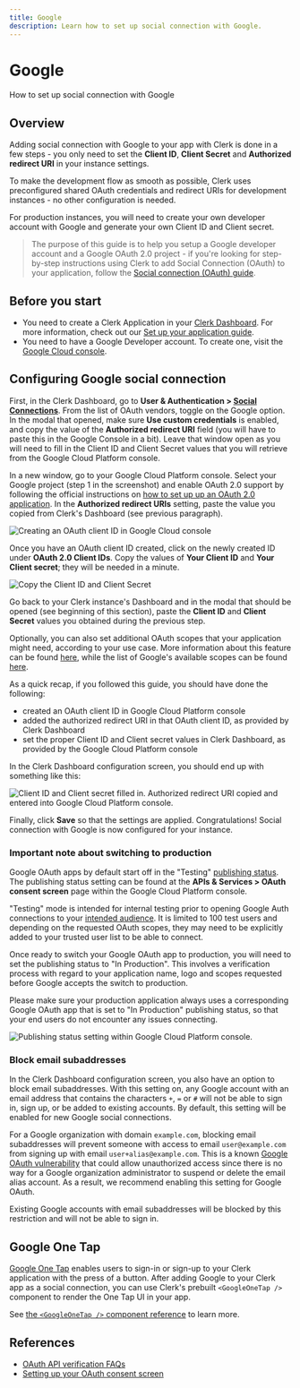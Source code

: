 ---
title: Google
description: Learn how to set up social connection with Google.
---

# Google

How to set up social connection with Google

## Overview

Adding social connection with Google to your app with Clerk is done in a few steps - you only need to set the **Client ID**, **Client Secret** and **Authorized redirect URI** in your instance settings.

To make the development flow as smooth as possible, Clerk uses  preconfigured shared OAuth credentials and redirect URIs for development instances - no other configuration is needed.

For production instances, you will need to create your own developer account with Google and generate your own Client ID and Client secret.

> The purpose of this guide is to help you setup a Google developer account and a Google OAuth 2.0 project - if you're looking for step-by-step  instructions using Clerk to add Social Connection (OAuth) to your  application, follow the [Social connection (OAuth) guide](/docs/authentication/social-connections/oauth).

## Before you start

- You need to create a Clerk Application in your [Clerk Dashboard](https://dashboard.clerk.com/). For more information, check out our [Set up your application guide](/docs/quickstarts/setup-clerk).
- You need to have a Google Developer account. To create one, visit the [Google Cloud console](https://console.developers.google.com/).

## Configuring Google social connection

First, in the Clerk Dashboard, go to **User & Authentication > [Social Connections](https://dashboard.clerk.com/last-active?path=user-authentication/social-connections)**. From the list of OAuth vendors, toggle on the Google option. In the modal that opened, make sure **Use custom credentials** is enabled, and copy the value of the **Authorized redirect URI** field (you will have to paste this in the Google Console in a bit). Leave that window open as you will need to fill in the Client ID and Client Secret values that you will retrieve from the Google Cloud Platform console.

In a new window, go to your Google Cloud Platform console. Select your Google project (step 1 in the screenshot) and enable OAuth 2.0 support by following the official instructions on [how to set up up an OAuth 2.0 application](https://support.google.com/cloud/answer/6158849?hl=en). In the **Authorized redirect URIs** setting, paste the value you copied from Clerk's Dashboard (see previous paragraph).

![Creating an OAuth client ID in Google Cloud console](/docs/images/authentication-providers/google/700f6f127f579f46032602391223bb42bd807b06-1696x992.png)

Once you have an OAuth client ID created, click on the newly created ID under **OAuth 2.0 Client IDs**. Copy the values of **Your Client ID** and **Your Client secret**; they will be needed in a minute.

![Copy the Client ID and Client Secret](/docs/images/authentication-providers/google/097b6afe678dc7c07efe5e6fc5ca78b46a002ee5-1696x992.png)

Go back to your Clerk instance's Dashboard and in the modal that should be opened (see beginning of this section), paste the **Client ID** and **Client Secret** values you obtained during the previous step.

Optionally, you can also set additional OAuth scopes that your application might need, according to your use case. More information about this feature can be found [here](https://clerk.com/docs/how-to/social-login-oauth), while the list of Google's available scopes can be found [here](https://developers.google.com/identity/protocols/oauth2/scopes).

As a quick recap, if you followed this guide, you should have done the following:

- created an OAuth client ID in Google Cloud Platform console
- added the authorized redirect URI in that OAuth client ID, as provided by Clerk Dashboard
- set the proper Client ID and Client secret values in Clerk Dashboard, as provided by the Google Cloud Platform console

In the Clerk Dashboard configuration screen, you should end up with something like this:

![Client ID and Client secret filled in. Authorized redirect URI copied and entered into Google Cloud Platform console.](/docs/images/authentication-providers/google/8bf67be45ecccaf962a881fb09a61ed810e818cf-563x869.png)

Finally, click **Save** so that the settings are applied. Congratulations! Social connection with Google is now configured for your instance.

### Important note about switching to production

Google OAuth apps by default start off in the "Testing" [publishing status](https://support.google.com/cloud/answer/10311615#publishing-status).
The publishing status setting can be found at the **APIs & Services > OAuth consent screen** page within the Google Cloud Platform console.

"Testing" mode is intended for internal testing prior to opening Google Auth connections to your [intended audience](https://support.google.com/cloud/answer/10311615#user-type).
It is limited to 100 test users and depending on the requested OAuth scopes, they may need to be explicitly added to your trusted user list to be able to connect.

Once ready to switch your Google OAuth app to production, you will need to set the publishing status to "In Production".
This involves a verification process with regard to your application name, logo and scopes requested before Google accepts the switch to production.

Please make sure your production application always uses a corresponding Google OAuth app that is set to "In Production" publishing status, so that your end users do not encounter any issues connecting.

![Publishing status setting within Google Cloud Platform console.](/docs/images/authentication-providers/google/oauth_google_consent_screen.png)

### Block email subaddresses

<Images
  width={3024}
  height={1652}
  src="/docs/images/authentication-providers/google/google-block-email-subaddresses.webp"
  alt="Block email subaddresses enabled for Google social connection."
/>

In the Clerk Dashboard configuration screen, you also have an option to block email subaddresses. With this setting on, any Google account with an email address that contains the characters `+`, `=` or `#` will not be able to sign in, sign up, or be added to existing accounts. By default, this setting will be enabled for new Google social connections. 

For a Google organization with domain `example.com`, blocking email subaddresses will prevent someone with access to email `user@example.com` from signing up with email `user+alias@example.com`. This is a known [Google OAuth vulnerability](https://trufflesecurity.com/blog/google-oauth-is-broken-sort-of/) that could allow unauthorized access since there is no way for a Google organization administrator to suspend or delete the email alias account. As a result, we recommend enabling this setting for Google OAuth.

<Callout type="info">
  Existing Google accounts with email subaddresses will be blocked by this restriction and will not be able to sign in.
</Callout>

## Google One Tap

[Google One Tap](https://developers.google.com/identity/gsi/web/guides/features) enables users to sign-in or sign-up to your Clerk application with the press of a button. After adding Google to your Clerk app as a social connection, you can use Clerk's prebuilt `<GoogleOneTap />` component to render the One Tap UI in your app.

See [the `<GoogleOneTap />` component reference](/docs/components/authentication/google-one-tap) to learn more.


## References

- [OAuth API verification FAQs](https://support.google.com/cloud/answer/9110914#)
- [Setting up your OAuth consent screen](https://support.google.com/cloud/answer/10311615)
